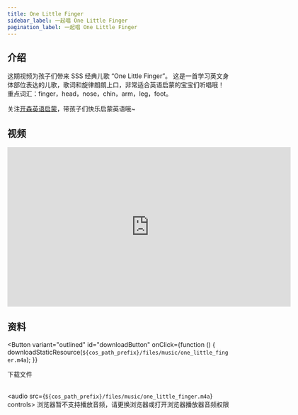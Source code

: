 ```yaml
---
title: One Little Finger
sidebar_label: 一起唱 One Little Finger
pagination_label: 一起唱 One Little Finger
---
```




## 介绍

这期视频为孩子们带来 SSS 经典儿歌 “One Little Finger”。
这是一首学习英文身体部位表达的儿歌，歌词和旋律朗朗上口，非常适合英语启蒙的宝宝们听唱哦！
重点词汇：finger，head，nose，chin，arm，leg，foot。

关注[开森英语启蒙](https://space.bilibili.com/20797715)，带孩子们快乐启蒙英语哦~

## 视频

<iframe
  src="https://player.bilibili.com/player.html?bvid=BV1Pk4y1V7Dd&cid=1&page=1"
  scrolling="no"
  border="0"
  frameborder="no"
  framespacing="0"
  allowfullscreen="true"
  width="640"
  height="360"
></iframe>

## 资料

<Button
  variant="outlined"
  id="downloadButton"
  onClick={function () {
    downloadStaticResource(`${cos_path_prefix}/files/music/one_little_finger.m4a`);
  }}
>
  下载文件
</Button>
<br />
<br />

<audio src={`${cos_path_prefix}/files/music/one_little_finger.m4a`} controls>
  浏览器暂不支持播放音频，请更换浏览器或打开浏览器播放器音频权限
</audio>